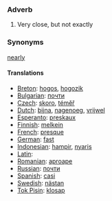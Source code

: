 ===Adverb===

#Very close, but not exactly

===Synonyms===

[[nearly]]

====Translations====
*[[Breton]]: [[hogos]], [[hogozik]]
*[[Bulgarian]]: [[почти]]
*[[Czech]]: [[skoro]], [[téměř]]
*[[Dutch]]: [[bijna]], [[nagenoeg]], [[vrijwel]]
*[[Esperanto]]: [[preskaux]]
*[[Finnish]]: [[melkein]]
*[[French]]: [[presque]]
*[[German]]: [[fast]]
*[[Indonesian]]: [[hampir]], [[nyaris]]
*[[Latin]]: [[]]
*[[Romanian]]: [[aproape]]
*[[Russian]]: [[почти]]
*[[Spanish]]: [[casi]]
*[[Swedish]]: [[nästan]]
*[[Tok Pisin]]: [[klosap]]